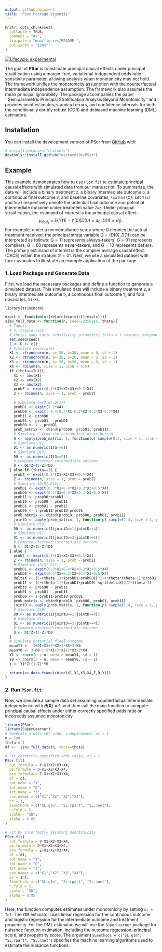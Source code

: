 ```yaml
---
output: github_document
title: "PSor Package Vignette"
---
```


```r
knitr::opts_chunk$set(
  collapse = TRUE,
  comment = "#>",
  fig.path = "man/figures/README-",
  out.width = "100%"
)
```

[![Lifecycle: experimental](https://img.shields.io/badge/lifecycle-experimental-orange.svg)](https://lifecycle.r-lib.org/articles/stages.html#experimental)

The goal of **PSor** is to estimate principal causal effects under principal stratification using a margin-free, variational-independent odds ratio sensitivity parameter, allowing analysis when monotonicity may not hold. The framework unifies the monotonicity assumption with the counterfactual intermediate independence assumption. The framework also assumes the mean principal ignorability. The package accompanies the paper ``Semiparametric Principal Stratification Analysis Beyond Monotonicity'' and provides point estimates, standard errors, and confidence intervals for both the conditionally doubly robust (CDR) and debiased machine learning (DML) estimators. 

## Installation

You can install the development version of PSor from [GitHub](https://github.com/) with:

```r
# install.packages("devtools")
devtools::install_github("deckardt98/PSor")
```

## Example

This example demonstrates how to use `PSor.fit` to estimate principal causal effects with simulated data from our manuscript. To summarize, the data will include a binary treatment `Z`, a binary intermediate outcome `D`, a continuous final outcome `Y`, and baseline covariates, `\mathbf{X}`. Let `Y(z)` and `D(z)` respectively denote the potential final outcome and potential intermediate outcome under treatment value `Z=z`. Under principal stratification, the estimand of interest is the principal causal effect:
$$\mu_{d_0d_1}=E\{Y(1)-Y(0)|D(0)=d_0,D(1)=d_1\}.$$
For example, under a noncompliance setup where $D$ denotes the actual treatment received, the principal strata variable $G=(D(0),D(1))$ can be interpreted as follows: $G=11$ represents always-takers, $G=01$ represents compliers, $G=00$ represents never-takers, and $G=10$ represents defiers. The primary estimand of interest is the complier average causal effect (CACE) within the stratum $G=01$. Next, we use a simulated dataset with four covariates to illustrate an example application of the package.

### 1. Load Package and Generate Data

First, we load the necessary packages and define a function to generate a simulated dataset. This simulated data will include a binary treatment `Z`, a binary intermediate outcome `D`, a continuous final outcome `Y`, and four covariates, `X1`-`X4`.

```r
library(truncnorm)

expit <- function(x){return(exp(x)/(1+exp(x)))}
simu_full_data <- function(n, seed=20250916, theta){
  # Input:
  # n: sample size
  # theta: odds ratio sensitivity parameter; theta = 1 assumes independence and theta = Inf assumes monotonicity
  set.seed(seed)
  Z <- D <- c()
  # Simulate covariates
  X1 <- rtruncnorm(n, a=-20, b=20, mean = 0, sd = 1)
  X2 <- rtruncnorm(n, a=-20, b=20, mean = 0, sd = 1)
  X3 <- rtruncnorm(n, a=-20, b=20, mean = 0, sd = 1)
  X4 <- rbinom(n, size = 1, prob = 0.5)
  if (theta==Inf){
    X1 <- abs(X1)
    X2 <- abs(X2)
    X3 <- abs(X3)
    probZ <- expit(0.1*(X1+X2+X3)+0.5*X4)
    Z <- rbinom(n, size = 1, prob = probZ)
    
    # Simulate G=(D(0),D(1))
    probD1 <- expit(1.2*X4)
    probD0 <- expit(-0.4-0.2*X1-0.2*X2-0.2*X3-0.2*X4)
    prob11 <- probD0
    prob01 <- probD1 - probD0
    prob00 <- 1 - probD1
    prob_matrix <- cbind(prob00, prob01, prob11)
    # Simulate G from the categorical distribution
    G <- apply(prob_matrix, 1, function(p) sample(0:2, size = 1, prob = p))
    # Simulate D(1)
    D1 <- as.numeric(I(G!=0))
    # Simulate D(0)
    D0 <- as.numeric(I(G==2))
    # Compute observed intermediate outcome
    D <- D1*Z+(1-Z)*D0
  } else if (theta==1) {
    probZ <- expit(0.1*(X1+X2+X3)+0.5*X4)
    Z <- rbinom(n, size = 1, prob = probZ)
    # Simulate (D(0),D(1))
    probD1 <- expit(0.3*X1+0.4*X2+0.3*X3+0.5*X4)
    probD0 <- expit(0.4*X1+0.3*X2+0.4*X3+0.5*X4)
    prob11 <- probD0*probD1
    prob10 <- probD0 - prob11
    prob01 <- probD1 - prob11
    prob00 <- 1-prob11-prob10-prob01
    prob_matrix <- cbind(prob10, prob00, prob01, prob11)
    jointD <- apply(prob_matrix, 1, function(p) sample(1:4, size = 1, prob = p))
    # Simulate D(0)
    D0 <- as.numeric(I(jointD==1|jointD==4))
    # Simulate D(1)
    D1 <- as.numeric(I(jointD==3|jointD==4))
    # Compute observed intermediate outcome
    D <- D1*Z+(1-Z)*D0
  } else {
    probZ <- expit(0.1*(X1+X2+X3)+0.5*X4)
    Z <- rbinom(n, size = 1, prob = probZ)
    # Simulate (D(0),D(1))
    probD1 <- expit(0.3*X1+0.4*X2+0.3*X3+0.5*X4)
    probD0 <- expit(0.4*X1+0.3*X2+0.4*X3+0.5*X4)
    deltaX <- (1+(theta-1)*(probD1+probD0))^2-4*theta*(theta-1)*probD1*probD0
    prob11 <- (1+(theta-1)*(probD1+probD0)-sqrt(deltaX))/2/(theta-1)
    prob10 <- probD0 - prob11
    prob01 <- probD1 - prob11
    prob00 <- 1-prob11-prob10-prob01
    prob_matrix <- cbind(prob10, prob00, prob01, prob11)
    jointD <- apply(prob_matrix, 1, function(p) sample(1:4, size = 1, prob = p))
    # Simulate D(0)
    D0 <- as.numeric(I(jointD==1|jointD==4))
    # Simulate D(1)
    D1 <- as.numeric(I(jointD==3|jointD==4))
    # Compute observed intermediate outcome
    D <- D1*Z+(1-Z)*D0
  }
  # Simulate potential final outcome
  meanY1 <- -1+D1+X1+3*X2+3*X3+3*X4
  meanY0 <- 3-D0-1.5*X1+2*X2+2*X3-2*X4
  Y1 <- rnorm(n = n, mean = meanY1, sd = 1)
  Y0 <- rnorm(n = n, mean = meanY0, sd = 1)
  Y <- Y1*Z+(1-Z)*Y0
  
  return(as.data.frame(cbind(X1,X2,X3,X4,Z,D,Y)))
}
```

### 2. Run `PSor.fit`

Now, we simulate a sample data set assuming counterfactual intermediate independence with $\theta(\mathbf{X})=1$, and then call the main function to compute principal causal effects under either correctly specified odds ratio or incorrectly assumed monotonicity. 

```r
library(PSor)
library(SuperLearner)
# Generate a data set under independence; or = 1
n = 500
theta = 1
df <-  simu_full_data(n, theta=theta)

# Fit correctly specified odds ratio, or = 1
PSor.fit(
  out.formula = Y~X1+X2+X3+X4,
  ps.formula = D~X1+X2+X3+X4,
  pro.formula = Z~X1+X2+X3+X4,
  df = df,
  out.name = "Y",
  int.name = "D",
  trt.name = "Z",
  cov.names = c("X1","X2","X3","X4"),
  or = 1,
  SLmethods = c("SL.glm", "SL.rpart", "SL.nnet"),
  n.fold = 5,
  scale = "RD",
  alpha = 0.05
)

# Fit by incorrectly assuming monotonicity
PSor.fit(
  out.formula = Y~X1+X2+X3+X4,
  ps.formula = D~X1+X2+X3+X4,
  pro.formula = Z~X1+X2+X3+X4,
  df = df,
  out.name = "Y",
  int.name = "D",
  trt.name = "Z",
  cov.names = c("X1","X2","X3","X4"),
  or = Inf,
  SLmethods = c("SL.glm", "SL.rpart", "SL.nnet"),
  n.fold = 5,
  scale = "RD",
  alpha = 0.05
)
```

Here, the function computes estimates under monotonicity by setting `or = Inf`. The `CDR` estimator uses linear regression for the continuous outcome and logistic regression for the intermediate outcome and treatment propensity. For the DML estimator, we will use the `SuperLearner` package for nuisance function estimation, including the outcome regression, principal score, and propensity score. The argument `SLmethods = c("SL.glm", "SL.rpart", "SL.nnet")` specifies the machine learning algorithms used to estimate the nuisance functions.
